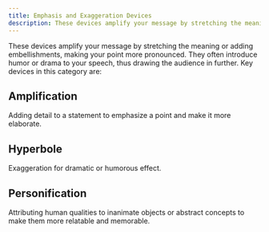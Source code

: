 ```yaml
---
title: Emphasis and Exaggeration Devices
description: These devices amplify your message by stretching the meaning or adding embellishments, making your point more pronounced.
---
```


These devices amplify your message by stretching the meaning or adding embellishments, making your point more pronounced. They often introduce humor or drama to your speech, thus drawing the audience in further. Key devices in this category are:

## Amplification 
Adding detail to a statement to emphasize a point and make it more elaborate.
## Hyperbole
Exaggeration for dramatic or humorous effect.
## Personification
Attributing human qualities to inanimate objects or abstract concepts to make them more relatable and memorable.